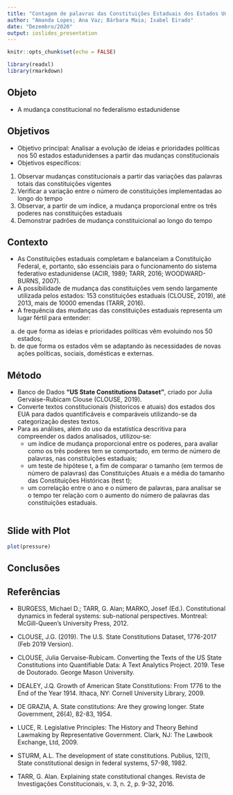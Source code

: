 ```yaml
---
title: "Contagem de palavras das Constituições Estaduais dos Estados Unidos: Revisitando o banco de dados de Clouse - Trabalho Final - MQCP"
author: "Amanda Lopes; Ana Vaz; Bárbara Maia; Isabel Eirado"
date: "Dezembro/2020"
output: ioslides_presentation
---
```


```r
knitr::opts_chunk$set(echo = FALSE)
```

```r
library(readxl)
library(rmarkdown)
```

## Objeto

- A mudança constitucional no federalismo estadunidense

## Objetivos

- Objetivo principal: Analisar a evolução de ideias e prioridades políticas nos 50 estados estadunidenses a partir das mudanças constitucionais
- Objetivos específicos: 
1. Observar mudanças constitucionais a partir das variações das palavras totais das constituições vigentes
2. Verificar a variação entre o número de constituições implementadas ao longo do tempo
3. Observar, a partir de um índice, a mudança proporcional entre os três poderes nas constituições estaduais
4. Demonstrar padrões de mudança constituicional ao longo do tempo 

## Contexto

- As Constituições estaduais completam e balanceiam a Constituição Federal, e, portanto, são essenciais para o funcionamento do sistema federativo estadunidense (ACIR, 1989; TARR, 2016; WOODWARD-BURNS, 2007).
- A possibilidade de mudança das constituições vem sendo largamente utilizada pelos estados: 153 constituições estaduais (CLOUSE, 2019), até 2013, mais de 10000 emendas (TARR, 2016).
- A frequência das mudanças das constituições estaduais representa um lugar fértil para entender:
a) de que forma as ideias e prioridades políticas vêm evoluindo nos 50 estados;
b) de que forma os estados vêm se adaptando às necessidades de novas ações políticas, sociais, domésticas e externas.


## Método

- Banco de Dados **"US State Constitutions Dataset"**, criado por Julia Gervaise-Rubicam Clouse (CLOUSE, 2019).
- Converte textos constitucionais (historicos e atuais) dos estados dos EUA para dados quantificáveis e comparáveis utilizando-se da categorização destes textos.
- Para as análises, além do uso da estatística descritiva para compreender os dados analisados, utilizou-se:
  - um índice de mudança proporcional entre os poderes, para avaliar como os três poderes tem se comportado, em termo de número de palavras, nas constituições estaduais;
  - um teste de hipótese t, a fim de comparar o tamanho (em termos de número de palavras) das Constituições Atuais e a média do tamanho das Constituições Históricas (test t);
  - um correlação entre o ano e o número de palavras, para analisar se o tempo ter relação com o aumento do número de palavras das constituições estaduais.

```r

```

## Slide with Plot

```r
plot(pressure)
```

## Conclusões


## Referências

 - BURGESS, Michael D.; TARR, G. Alan; MARKO, Josef (Ed.). Constitutional dynamics in federal systems: sub-national perspectives. Montreal: McGill-Queen’s University Press, 2012.
 
- CLOUSE, J.G. (2019). The U.S. State Constitutions Dataset, 1776-2017 (Feb 2019 Version).

- CLOUSE, Julia Gervaise-Rubicam. Converting the Texts of the US State Constitutions into Quantifiable Data: A Text Analytics Project. 2019. Tese de Doutorado. George Mason University.

- DEALEY, J.Q. Growth of American State Constitutions: From 1776 to the End of the Year 1914. Ithaca, NY: Cornell University Library, 2009.

- DE GRAZIA, A. State constitutions: Are they growing longer. State Government, 26(4), 82-83, 1954.

- LUCE, R. Legislative Principles: The History and Theory Behind Lawmaking by Representative Government. Clark, NJ: The Lawbook Exchange, Ltd, 2009.

- STURM, A.L. The development of state constitutions. Publius, 12(1), State constitutional design in federal systems, 57-98, 1982.

- TARR, G. Alan. Explaining state constitutional changes. Revista de Investigações Constitucionais, v. 3, n. 2, p. 9-32, 2016.
